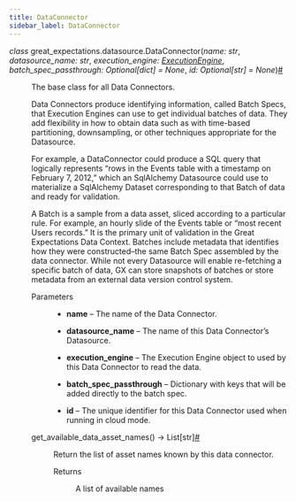 ```yaml
---
title: DataConnector
sidebar_label: DataConnector
---
```



<section class="sphinx-api-doc" id="dataconnector">

<dl class="py class">
<dt class="sig sig-object py" id="great_expectations.datasource.DataConnector">
<em class="property"><span class="pre">class</span><span class="w"> </span></em><span class="sig-prename descclassname"><span class="pre">great_expectations.datasource.</span></span><span class="sig-name descname"><span class="pre">DataConnector</span></span><span class="sig-paren">(</span><em class="sig-param"><span class="n"><span class="pre">name</span></span><span class="p"><span class="pre">:</span></span><span class="w"> </span><span class="n"><span class="pre">str</span></span></em>, <em class="sig-param"><span class="n"><span class="pre">datasource_name</span></span><span class="p"><span class="pre">:</span></span><span class="w"> </span><span class="n"><span class="pre">str</span></span></em>, <em class="sig-param"><span class="n"><span class="pre">execution_engine</span></span><span class="p"><span class="pre">:</span></span><span class="w"> </span><span class="n"><a class="reference internal" href="../execution_engine/ExecutionEngine_class" title="great_expectations.execution_engine.ExecutionEngine"><span class="pre">ExecutionEngine</span></a></span></em>, <em class="sig-param"><span class="n"><span class="pre">batch_spec_passthrough</span></span><span class="p"><span class="pre">:</span></span><span class="w"> </span><span class="n"><span class="pre">Optional</span><span class="p"><span class="pre">[</span></span><span class="pre">dict</span><span class="p"><span class="pre">]</span></span></span><span class="w"> </span><span class="o"><span class="pre">=</span></span><span class="w"> </span><span class="default_value"><span class="pre">None</span></span></em>, <em class="sig-param"><span class="n"><span class="pre">id</span></span><span class="p"><span class="pre">:</span></span><span class="w"> </span><span class="n"><span class="pre">Optional</span><span class="p"><span class="pre">[</span></span><span class="pre">str</span><span class="p"><span class="pre">]</span></span></span><span class="w"> </span><span class="o"><span class="pre">=</span></span><span class="w"> </span><span class="default_value"><span class="pre">None</span></span></em><span class="sig-paren">)</span><a class="headerlink" href="#great_expectations.datasource.DataConnector" title="Permalink to this definition">#</a></dt>
<dd><p>The base class for all Data Connectors.</p>
<p>Data Connectors produce identifying information, called Batch Specs, that Execution Engines
can use to get individual batches of data. They add flexibility in how to obtain data
such as with time-based partitioning, downsampling, or other techniques appropriate
for the Datasource.</p>
<p>For example, a DataConnector could produce a SQL query that logically represents “rows in
the Events table with a timestamp on February 7, 2012,” which an SqlAlchemy Datasource
could use to materialize a SqlAlchemy Dataset corresponding to that Batch of data and
ready for validation.</p>
<p>A Batch is a sample from a data asset, sliced according to a particular rule. For example,
an hourly slide of the Events table or “most recent Users records.” It is the primary
unit of validation in the Great Expectations Data Context. Batches include metadata that
identifies how they were constructed–the same Batch Spec assembled by the data connector.
While not every Datasource will enable re-fetching a specific batch of data, GX can store
snapshots of batches or store metadata from an external data version control system.</p>
<dl class="field-list simple">
<dt class="field-odd">Parameters</dt>
<dd class="field-odd"><ul class="simple">
<li><p><strong>name</strong> – The name of the Data Connector.</p></li>
<li><p><strong>datasource_name</strong> – The name of this Data Connector’s Datasource.</p></li>
<li><p><strong>execution_engine</strong> – The Execution Engine object to used by this Data Connector to read the data.</p></li>
<li><p><strong>batch_spec_passthrough</strong> – Dictionary with keys that will be added directly to the batch spec.</p></li>
<li><p><strong>id</strong> – The unique identifier for this Data Connector used when running in cloud mode.</p></li>
</ul>
</dd>
</dl>
<dl class="py method">
<dt class="sig sig-object py" id="great_expectations.datasource.DataConnector.get_available_data_asset_names">
<span class="sig-name descname"><span class="pre">get_available_data_asset_names</span></span><span class="sig-paren">(</span><span class="sig-paren">)</span> <span class="sig-return"><span class="sig-return-icon">→</span> <span class="sig-return-typehint"><span class="pre">List</span><span class="p"><span class="pre">[</span></span><span class="pre">str</span><span class="p"><span class="pre">]</span></span></span></span><a class="headerlink" href="#great_expectations.datasource.DataConnector.get_available_data_asset_names" title="Permalink to this definition">#</a></dt>
<dd><p>Return the list of asset names known by this data connector.</p>
<dl class="field-list simple">
<dt class="field-odd">Returns</dt>
<dd class="field-odd"><p>A list of available names</p>
</dd>
</dl>
</dd></dl>
</dd></dl>
</section>